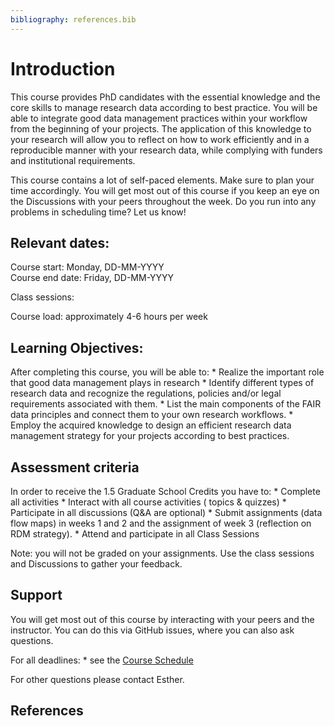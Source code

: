 ```yaml
---
bibliography: references.bib
---
```


# Introduction {#intro}

This course provides PhD candidates with the essential knowledge and the core skills to manage research data according to best practice. You will be able to integrate good data management practices within your workflow from the beginning of your projects. The application of this knowledge to your research will allow you to reflect on how to work efficiently and in a reproducible manner with your research data, while complying with funders and institutional requirements.

This course contains a lot of self-paced elements. Make sure to plan your time accordingly. You will get most out of this course if you keep an eye on the Discussions with your peers throughout the week. Do you run into any problems in scheduling time? Let us know!

## Relevant dates:  
Course start:    Monday, DD-MM-YYYY  
Course end date: Friday, DD-MM-YYYY  

Class sessions: 


Course load: approximately 4-6 hours per week


## Learning Objectives:
After completing this course, you will be able to:
*	Realize the important role that good data management plays in research
*	Identify different types of research data and recognize the regulations, policies and/or legal requirements associated with them.
*	List the main components of the FAIR data principles and connect them to your own research workflows.
*	Employ the acquired knowledge to design an efficient research data management strategy for your projects according to best practices.

## Assessment criteria

In order to receive the 1.5 Graduate School Credits you have to:
*	Complete all activities 
  * Interact with all course activities ( topics & quizzes)
  * Participate in all discussions (Q&A are optional)
	* Submit assignments (data flow maps) in weeks 1 and 2 and the assignment of week 3 (reflection on RDM strategy).
*	Attend and participate in all Class Sessions 

Note: you will not be graded on your assignments. Use the class sessions and Discussions to gather your feedback.

## Support

You will get most out of this course by interacting with your peers and the instructor. You can do this via GitHub issues, where you can also ask questions.   

For all deadlines:
*	see the [Course Schedule](link) 

For other questions please contact Esther. 


## References

